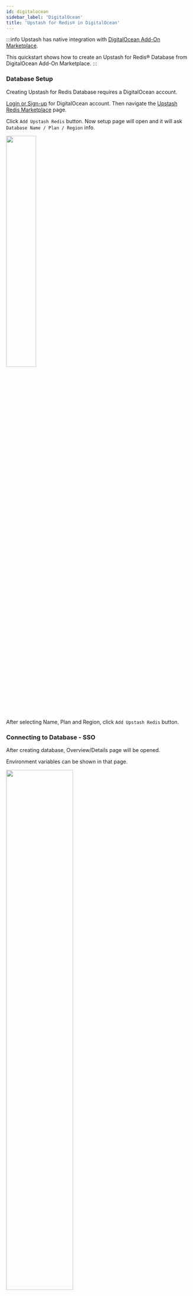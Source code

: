 ```yaml
---
id: digitalocean
sidebar_label: 'DigitalOcean'
title: 'Upstash for Redis® in DigitalOcean'
---
```


:::info
Upstash has native integration with [DigitalOcean Add-On Marketplace](https://marketplace.digitalocean.com/add-ons/upstash-redis).

This quickstart shows how to create an Upstash for Redis® Database from DigitalOcean Add-On Marketplace.
:::

### Database Setup

Creating Upstash for Redis Database requires a DigitalOcean account.

[Login or Sign-up](https://cloud.digitalocean.com/login) for DigitalOcean account. Then navigate the [Upstash Redis Marketplace](https://marketplace.digitalocean.com/add-ons/upstash-redis) page.

Click `Add Upstash Redis` button. Now setup page will open and it will ask `Database Name / Plan / Region` info.

<img src="/img/digitalocean/img.png" width="40%"  />

After selecting Name, Plan and Region, click `Add Upstash Redis` button.

### Connecting to Database - SSO

After creating database, Overview/Details page will be opened.

Environment variables can be shown in that page.

<img src="/img/digitalocean/img2.png" width="60%"  />

While creating a Droplet, Upstash Addon can be selected and environment variables are automatically injected to Droplet.

These Steps can be followed: `Create --> Droplets --> Marketplace Add-Ons` then select the previously created Upstash Redis Addon.

<img src="/img/digitalocean/img3.png" width="60%"  />

Upstash also support Single Sign-On from DigitalOcean to Upstash Console.

So databases created from DigitalOcean can benefit from Upstash Console features.

In order to access Upstash Console from DigitalOcean just click `Dashboard` link when you create the Upstash addon.
